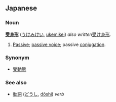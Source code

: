 == Japanese ==
=== Noun ===
'''[[受身]][[形]]''' ([[うけみけい]], [[ukemikei]]) ''also written ''[[受け身形]]''.''

# [[Passive]]; [[passive voice]]; passive [[conjugation]].

===Synonym===
*[[受動態]]

=== See also ===
* [[動詞]] ([[どうし]], [[dōshi]]) ''verb''